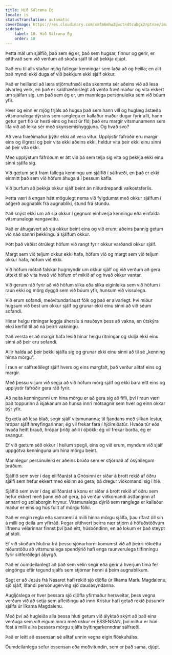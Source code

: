 ```yaml
---
title: Hið Sálræna Ég
locale: is
statusTranslation: automatic
coverImage: https://res.cloudinary.com/xmfm6mhw3gwctndtcubgx2rptnae/image/upload/v1741354419/small_cover_la_gran_rebelion_28716e29d2.webp
sidebar:
    label: 10. Hið Sálræna Ég
    order: 10
---
```

Þetta mál um sjálfið, það sem ég er, það sem hugsar, finnur og gerir, er eitthvað sem við verðum að skoða sjálf til að þekkja djúpt.

Það eru til alls staðar mjög fallegar kenningar sem laða að og heilla; en allt það myndi ekki duga ef við þekkjum ekki sjálf okkur.

Það er heillandi að læra stjörnufræði eða skemmta sér aðeins við að lesa alvarleg verk, en það er kaldhæðnislegt að verða fræðimaður og vita ekkert um sjálfan sig, um það sem ég er, um mannlega persónuleika sem við búum yfir.

Hver og einn er mjög frjáls að hugsa það sem hann vill og huglæg ástæða vitsmunalega dýrsins sem ranglega er kallaður maður dugar fyrir allt, hann getur gert fló úr hesti eins og hest úr fló; það eru margir vitsmunamenn sem lifa við að leika sér með skynsemishyggjuna. Og hvað svo?

Að vera fræðimaður þýðir ekki að vera vitur. Upplýstir fáfróðir eru margir eins og illgresi og þeir vita ekki aðeins ekki, heldur vita þeir ekki einu sinni að þeir vita ekki.

Með upplýstum fáfróðum er átt við þá sem telja sig vita og þekkja ekki einu sinni sjálfa sig.

Við gætum sett fram fallega kenningu um sjálfið í sálfræði, en það er ekki einmitt það sem við höfum áhuga á í þessum kafla.

Við þurfum að þekkja okkur sjálf beint án niðurdrepandi valkostsferlis.

Þetta væri á engan hátt mögulegt nema við fylgdumst með okkur sjálfum í aðgerð augnablik frá augnabliki, stund frá stundu.

Það snýst ekki um að sjá okkur í gegnum einhverja kenningu eða einfalda vitsmunalega vangaveltu.

Það er áhugavert að sjá okkur beint eins og við erum; aðeins þannig getum við náð sannri þekkingu á sjálfum okkur.

Þótt það virðist ótrúlegt höfum við rangt fyrir okkur varðandi okkur sjálf.

Margt sem við teljum okkur ekki hafa, höfum við og margt sem við teljum okkur hafa, höfum við ekki.

Við höfum mótað falskar hugmyndir um okkur sjálf og við verðum að gera úttekt til að vita hvað við höfum of mikið af og hvað okkur vantar.

Við gerum ráð fyrir að við höfum slíka eða slíka eiginleika sem við höfum í raun ekki og mörg dyggð sem við búum yfir, hunsum við vissulega.

Við erum sofandi, meðvitundarlaust fólk og það er alvarlegt. Því miður hugsum við best um okkur sjálf og grunar ekki einu sinni að við séum sofandi.

Hinar helgu ritningar leggja áherslu á nauðsyn þess að vakna, en útskýra ekki kerfið til að ná þeirri vakningu.

Það versta er að margir hafa lesið hinar helgu ritningar og skilja ekki einu sinni að þeir eru sofandi.

Allir halda að þeir þekki sjálfa sig og grunar ekki einu sinni að til sé „kenning hinna mörgu“.

Í raun er sálfræðilegt sjálf hvers og eins margfalt, það verður alltaf eins og margir.

Með þessu viljum við segja að við höfum mörg sjálf og ekki bara eitt eins og upplýstir fáfróðir gera ráð fyrir.

Að neita kenningunni um hina mörgu er að gera sig að fífli, því í raun væri það toppurinn á ísjakanum að hunsa innri mótsagnir sem hver og einn okkar býr yfir.

Ég ætla að lesa blað, segir sjálf vitsmunanna; til fjandans með slíkan lestur, hrópar sjálf hreyfingarinnar; ég vil frekar fara í hjólreiðatúr. Hvaða túr eða hvaða heitt brauð, hrópar þriðji aðili í óþökk; ég vil frekar borða, ég er svangur.

Ef við gætum séð okkur í heilum spegli, eins og við erum, myndum við sjálf uppgötva kenninguna um hina mörgu beint.

Mannlegur persónuleiki er aðeins brúða sem er stjórnað af ósýnilegum þráðum.

Sjálfið sem sver í dag eilífðarást á Gnósinni er síðar á brott rekið af öðru sjálfi sem hefur ekkert með eiðinn að gera; þá dregur viðkomandi sig í hlé.

Sjálfið sem sver í dag eilífðarást á konu er síðar á brott rekið af öðru sem hefur ekkert með þann eið að gera, þá verður viðkomandi ástfanginn af annarri og spilaborgin hrynur. Vitsmunalega dýrið sem ranglega er kallaður maður er eins og hús fullt af mörgu fólki.

Það er engin regla eða samræmi á milli hinna mörgu sjálfa, þau rífast öll sín á milli og deila um yfirráð. Þegar eitthvert þeirra nær stjórn á höfuðstöðvum lífrænu vélarinnar finnst því það eitt, húsbóndinn, en að lokum er það steypt af stóli.

Ef við skoðum hlutina frá þessu sjónarhorni komumst við að þeirri rökréttu niðurstöðu að vitsmunalega spendýrið hafi enga raunverulega tilfinningu fyrir siðferðilegri ábyrgð.

Það er óumdeilanlegt að það sem vélin segir eða gerir á hverjum tíma fer eingöngu eftir tegund sjálfs sem stjórnar henni á þeim augnablikum.

Sagt er að Jesús frá Nasaret hafi rekið sjö djöfla úr líkama Maríu Magdalenu, sjö sjálf, lifandi persónugerving sjö dauðasyndanna.

Augljóslega er hver þessara sjö djöfla yfirmaður hersveitar, þess vegna verðum við að setja sem afleiðingu að innri Kristur hafi getað rekið þúsundir sjálfa úr líkama Magdalenu.

Með því að hugleiða alla þessa hluti getum við ályktað skýrt að það eina verðuga sem við eigum innra með okkur er ESSENSAN, því miður er hún föst á milli allra þessara mörgu sjálfa byltingarkenndrar sálfræði.

Það er leitt að essensan sé alltaf unnin vegna eigin flöskuhálss.

Óumdeilanlega sefur essensan eða meðvitundin, sem er það sama, djúpt.

